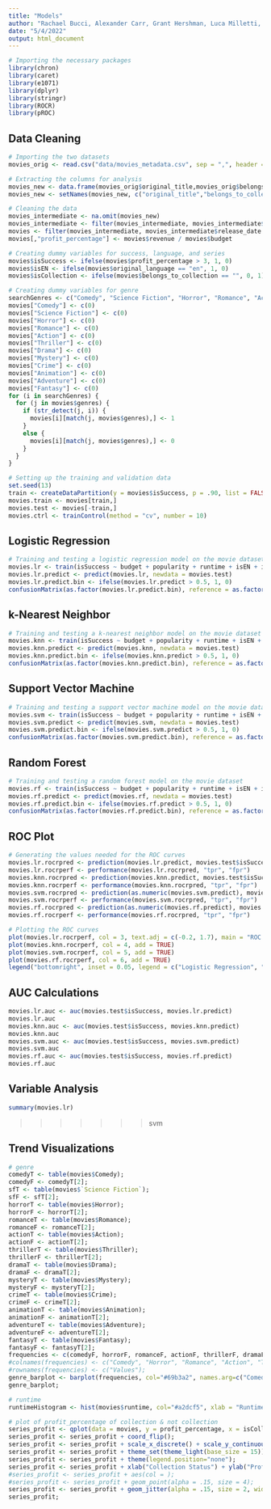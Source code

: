 ```yaml
---
title: "Models"
author: "Rachael Bucci, Alexander Carr, Grant Hershman, Luca Milletti, Emma Mirabelli"
date: "5/4/2022"
output: html_document
---
```


```r
# Importing the necessary packages
library(chron)
library(caret)
library(e1071)
library(dplyr)
library(stringr)
library(ROCR)
library(pROC)
```

## Data Cleaning

```r
# Importing the two datasets
movies_orig <- read.csv("data/movies_metadata.csv", sep = ",", header = T)

# Extracting the columns for analysis
movies_new <- data.frame(movies_orig$original_title,movies_orig$belongs_to_collection,as.numeric(movies_orig$budget), as.numeric(movies_orig$revenue), as.numeric(movies_orig$popularity), movies_orig$original_language, movies_orig$runtime, as.Date(chron(movies_orig$release_date)), movies_orig$genres)
movies_new <- setNames(movies_new, c("original_title","belongs_to_collection","budget","revenue","popularity","original_language","runtime","release_date","genres"))

# Cleaning the data
movies_intermediate <- na.omit(movies_new)
movies_intermediate <- filter(movies_intermediate, movies_intermediate$revenue > 0 & movies_intermediate$budget > 0)
movies <- filter(movies_intermediate, movies_intermediate$release_date >= as.Date("1950-01-01", format = "%Y-%m-%d"))
movies[,"profit_percentage"] <- movies$revenue / movies$budget

# Creating dummy variables for success, language, and series
movies$isSuccess <- ifelse(movies$profit_percentage > 3, 1, 0)
movies$isEN <- ifelse(movies$original_language == "en", 1, 0)
movies$isCollection <- ifelse(movies$belongs_to_collection == "", 0, 1)

# Creating dummy variables for genre
searchGenres <- c("Comedy", "Science Fiction", "Horror", "Romance", "Action", "Thriller", "Drama", "Mystery", "Crime", "Animation", "Adventure", "Fantasy")
movies["Comedy"] <- c(0)
movies["Science Fiction"] <- c(0)
movies["Horror"] <- c(0)
movies["Romance"] <- c(0)
movies["Action"] <- c(0)
movies["Thriller"] <- c(0)
movies["Drama"] <- c(0)
movies["Mystery"] <- c(0)
movies["Crime"] <- c(0)
movies["Animation"] <- c(0)
movies["Adventure"] <- c(0)
movies["Fantasy"] <- c(0)
for (i in searchGenres) {
  for (j in movies$genres) {
    if (str_detect(j, i)) {
      movies[i][match(j, movies$genres),] <- 1
    }
    else {
      movies[i][match(j, movies$genres),] <- 0
    }
  }
}

# Setting up the training and validation data
set.seed(13)
train <- createDataPartition(y = movies$isSuccess, p = .90, list = FALSE)
movies.train <- movies[train,]
movies.test <- movies[-train,]
movies.ctrl <- trainControl(method = "cv", number = 10)
```

## Logistic Regression

```r
# Training and testing a logistic regression model on the movie dataset
movies.lr <- train(isSuccess ~ budget + popularity + runtime + isEN + isCollection + Comedy + `Science Fiction` + Horror + Romance + Action + Thriller + Drama + Mystery + Crime + Animation + Adventure + Fantasy, data = movies.train, method = "glm", trControl = movies.ctrl)
movies.lr.predict <- predict(movies.lr, newdata = movies.test)
movies.lr.predict.bin <- ifelse(movies.lr.predict > 0.5, 1, 0)
confusionMatrix(as.factor(movies.lr.predict.bin), reference = as.factor(movies.test$isSuccess))
```

## k-Nearest Neighbor

```r
# Training and testing a k-nearest neighbor model on the movie dataset
movies.knn <- train(isSuccess ~ budget + popularity + runtime + isEN + isCollection + Comedy + `Science Fiction` + Horror + Romance + Action + Thriller + Drama + Mystery + Crime + Animation + Adventure + Fantasy, data = movies.train, method = "knn", trControl = movies.ctrl)
movies.knn.predict <- predict(movies.knn, newdata = movies.test)
movies.knn.predict.bin <- ifelse(movies.knn.predict > 0.5, 1, 0)
confusionMatrix(as.factor(movies.knn.predict.bin), reference = as.factor(movies.test$isSuccess))
```

## Support Vector Machine

```r
# Training and testing a support vector machine model on the movie dataset
movies.svm <- train(isSuccess ~ budget + popularity + runtime + isEN + isCollection + Comedy + `Science Fiction` + Horror + Romance + Action + Thriller + Drama + Mystery + Crime + Animation + Adventure + Fantasy, data = movies.train, method = "svmLinear", trControl = movies.ctrl)
movies.svm.predict <- predict(movies.svm, newdata = movies.test)
movies.svm.predict.bin <- ifelse(movies.svm.predict > 0.5, 1, 0)
confusionMatrix(as.factor(movies.svm.predict.bin), reference = as.factor(movies.test$isSuccess))
```

## Random Forest

```r
# Training and testing a random forest model on the movie dataset
movies.rf <- train(isSuccess ~ budget + popularity + runtime + isEN + isCollection + Comedy + `Science Fiction` + Horror + Romance + Action + Thriller + Drama + Mystery + Crime + Animation + Adventure + Fantasy, data = movies.train, method = "rf", trControl = movies.ctrl)
movies.rf.predict <- predict(movies.rf, newdata = movies.test)
movies.rf.predict.bin <- ifelse(movies.rf.predict > 0.5, 1, 0)
confusionMatrix(as.factor(movies.rf.predict.bin), reference = as.factor(movies.test$isSuccess))
```

## ROC Plot

```r
# Generating the values needed for the ROC curves
movies.lr.rocrpred <- prediction(movies.lr.predict, movies.test$isSuccess)
movies.lr.rocrperf <- performance(movies.lr.rocrpred, "tpr", "fpr")
movies.knn.rocrpred <- prediction(movies.knn.predict, movies.test$isSuccess)
movies.knn.rocrperf <- performance(movies.knn.rocrpred, "tpr", "fpr")
movies.svm.rocrpred <- prediction(as.numeric(movies.svm.predict), movies.test$isSuccess)
movies.svm.rocrperf <- performance(movies.svm.rocrpred, "tpr", "fpr")
movies.rf.rocrpred <- prediction(as.numeric(movies.rf.predict), movies.test$isSuccess)
movies.rf.rocrperf <- performance(movies.rf.rocrpred, "tpr", "fpr")

# Plotting the ROC curves
plot(movies.lr.rocrperf, col = 3, text.adj = c(-0.2, 1.7), main = "ROC Curve")
plot(movies.knn.rocrperf, col = 4, add = TRUE)
plot(movies.svm.rocrperf, col = 5, add = TRUE)
plot(movies.rf.rocrperf, col = 6, add = TRUE)
legend("bottomright", inset = 0.05, legend = c("Logistic Regression", "k-Nearest Neighbor", "Support Vector Machine", "Random Forest"), lty = c(1, 1, 1, 1), col = c(3, 4, 5, 6))
```
## AUC Calculations

```r
movies.lr.auc <- auc(movies.test$isSuccess, movies.lr.predict)
movies.lr.auc
movies.knn.auc <- auc(movies.test$isSuccess, movies.knn.predict)
movies.knn.auc
movies.svm.auc <- auc(movies.test$isSuccess, movies.svm.predict)
movies.svm.auc
movies.rf.auc <- auc(movies.test$isSuccess, movies.rf.predict)
movies.rf.auc
```

## Variable Analysis

```r
summary(movies.lr)
```
>>>>>>> svm

## Trend Visualizations

```r
# genre
comedyT <- table(movies$Comedy);
comedyF <- comedyT[2];
sfT <- table(movies$`Science Fiction`);
sfF <- sfT[2];
horrorT <- table(movies$Horror);
horrorF <- horrorT[2];
romanceT <- table(movies$Romance);
romanceF <- romanceT[2];
actionT <- table(movies$Action);
actionF <- actionT[2];
thrillerT <- table(movies$Thriller);
thrillerF <- thrillerT[2];
dramaT <- table(movies$Drama);
dramaF <- dramaT[2];
mysteryT <- table(movies$Mystery);
mysteryF <- mysteryT[2];
crimeT <- table(movies$Crime);
crimeF <- crimeT[2];
animationT <- table(movies$Animation);
animationF <- animationT[2];
adventureT <- table(movies$Adventure);
adventureF <- adventureT[2];
fantasyT <- table(movies$Fantasy);
fantasyF <- fantasyT[2];
frequencies <- c(comedyF, horrorF, romanceF, actionF, thrillerF, dramaF, mysteryF, crimeF, animationF, adventureF, fantasyF);
#colnames(frequencies) <- c("Comedy", "Horror", "Romance", "Action", "Thriller", "Drama", "Mystery", "Crime", "Animation", "Adventure", "Fantasy");
#rownames(frequencies) <- c("Values");
genre_barplot <- barplot(frequencies, col="#69b3a2", names.arg=c("Comedy","Horror","Romance","Action","Thriller", "Drama", "Mystery", "Crime", "Animation", "Adventure", "Fantasy"), las=2, main = "Genre Frequency", ylab = "Frequency");
genre_barplot;

# runtime
runtimeHistogram <- hist(movies$runtime, col="#a2dcf5", xlab = "Runtime (minutes)", main = "Histogram of Movie Runtime");

# plot of profit_percentage of collection & not collection
series_profit <- qplot(data = movies, y = profit_percentage, x = isCollection, geom = "blank", na.rm = TRUE);
series_profit <- series_profit + coord_flip();
series_profit <- series_profit + scale_x_discrete() + scale_y_continuous(limits = c(0,10));
series_profit <- series_profit + theme_set(theme_light(base_size = 15));
series_profit <- series_profit + theme(legend.position="none");
series_profit <- series_profit + xlab("Collection Status") + ylab("Profit Percentage");
#series_profit <- series_profit + aes(col = );
#series_profit <- series_profit + geom_point(alpha = .15, size = 4);
series_profit <- series_profit + geom_jitter(alpha = .15, size = 2, width = .2);
series_profit;
```

